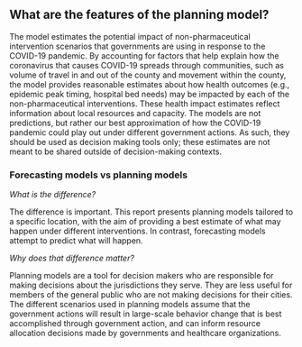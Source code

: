 ## What are the features of the planning model?
 
The model estimates the potential impact of non-pharmaceutical intervention scenarios that governments are using in response to the COVID-19 pandemic. By accounting for factors that help explain how the coronavirus that causes COVID-19 spreads through communities, such as volume of travel in and out of the county and movement within the county, the model provides reasonable estimates about how health outcomes (e.g., epidemic peak timing, hospital bed needs) may be impacted by each of the non-pharmaceutical interventions. These health impact estimates reflect information about local resources and capacity. The models are not predictions, but rather our best approximation of how the COVID-19 pandemic could play out under different government actions. As such, they should be used as decision making tools only; these estimates are not meant to be shared outside of decision-making contexts. 

### Forecasting models vs planning models

*What is the difference?*

The difference is important. This report presents planning models tailored to a specific location, with the aim of providing a best estimate of what may happen under different interventions. In contrast, forecasting models attempt to predict what will happen. 

*Why does that difference matter?*

Planning models are a tool for decision makers who are responsible for making decisions about the jurisdictions they serve. They are less useful for members of the general public who are not making decisions for their cities. The different scenarios used in planning models assume that the government actions will result in large-scale behavior change that is best accomplished through government action, and can inform resource allocation decisions made by governments and healthcare organizations.  
